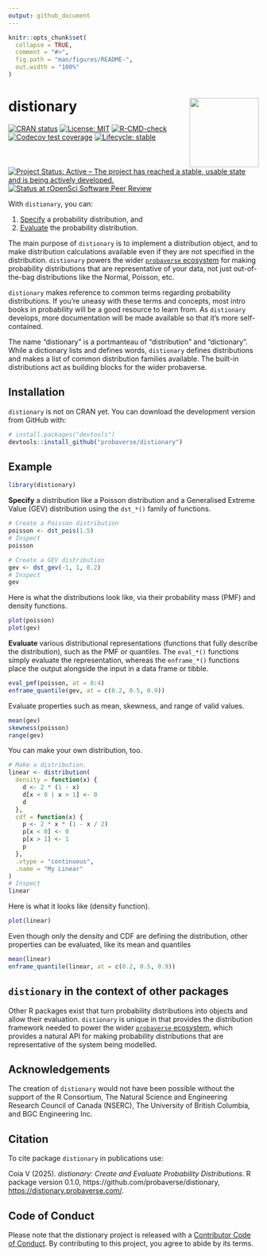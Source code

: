 ```yaml
---
output: github_document
---
```


<!-- README.md is generated from README.Rmd. Please edit that file -->

```r
knitr::opts_chunk$set(
  collapse = TRUE,
  comment = "#>",
  fig.path = "man/figures/README-",
  out.width = "100%"
)
```

# distionary <img src='man/figures/logo.png' align="right" height="139" />

<!-- badges: start -->
[![CRAN status](https://www.r-pkg.org/badges/version/distionary)](https://CRAN.R-project.org/package=distionary)
[![License: MIT](https://img.shields.io/badge/license-MIT-blue.svg)](https://cran.r-project.org/web/licenses/MIT)
[![R-CMD-check](https://github.com/probaverse/distionary/actions/workflows/R-CMD-check.yaml/badge.svg)](https://github.com/probaverse/distionary/actions/workflows/R-CMD-check.yaml)
[![Codecov test coverage](https://codecov.io/gh/probaverse/distionary/graph/badge.svg)](https://app.codecov.io/gh/probaverse/distionary)
[![Lifecycle: stable](https://img.shields.io/badge/lifecycle-stable-brightgreen.svg)](https://lifecycle.r-lib.org/articles/stages.html#stable)
[![Project Status: Active – The project has reached a stable, usable state and is being actively developed.](https://www.repostatus.org/badges/latest/active.svg)](https://www.repostatus.org/#active)
[![Status at rOpenSci Software Peer Review](https://badges.ropensci.org/688_status.svg)](https://github.com/ropensci/software-review/issues/688)
<!-- badges: end -->

With `distionary`, you can:

1. [Specify](./articles/specify.html) a probability distribution, and
2. [Evaluate](./articles/evaluate.html) the probability distribution.

The main purpose of `distionary` is to implement a distribution object, and to make distribution calculations available even if they are not specified in the distribution. `distionary` powers the wider [`probaverse` ecosystem](https://probaverse.com) for making probability distributions that are representative of your data, not just out-of-the-bag distributions like the Normal, Poisson, etc.

`distionary` makes reference to common terms regarding probability distributions. If you're uneasy with these terms and concepts, most intro books in probability will be a good resource to learn from. As `distionary` develops, more documentation will be made available so that it's more self-contained.

The name "distionary" is a portmanteau of "distribution" and "dictionary". While a dictionary lists and defines words, `distionary` defines distributions and makes a list of common distribution families available. The built-in distributions act as building blocks for the wider probaverse.

## Installation

`distionary` is not on CRAN yet. You can download the development version from GitHub with:

``` r
# install.packages("devtools")
devtools::install_github("probaverse/distionary")
```

## Example

```r
library(distionary)
```

**Specify** a distribution like a Poisson distribution and a Generalised Extreme Value (GEV) distribution using the `dst_*()` family of functions.

```r
# Create a Poisson distribution
poisson <- dst_pois(1.5)
# Inspect
poisson
```

```r
# Create a GEV distribution
gev <- dst_gev(-1, 1, 0.2)
# Inspect
gev
```

Here is what the distributions look like, via their probability mass (PMF) and density functions.

```r
plot(poisson)
plot(gev)
```

**Evaluate** various distributional representations (functions that fully describe the distribution), such as the PMF or quantiles. The `eval_*()` functions simply evaluate the representation, whereas the `enframe_*()` functions place the output alongside the input in a data frame or tibble.

```r
eval_pmf(poisson, at = 0:4)
enframe_quantile(gev, at = c(0.2, 0.5, 0.9))
```

Evaluate properties such as mean, skewness, and range of valid values.

```r
mean(gev)
skewness(poisson)
range(gev)
```

You can make your own distribution, too. 

```r
# Make a distribution.
linear <- distribution(
  density = function(x) {
    d <- 2 * (1 - x)
    d[x < 0 | x > 1] <- 0
    d
  },
  cdf = function(x) {
    p <- 2 * x * (1 - x / 2)
    p[x < 0] <- 0
    p[x > 1] <- 1
    p
  },
  .vtype = "continuous",
  .name = "My Linear"
)
# Inspect
linear
```

Here is what it looks like (density function).

```r
plot(linear)
```

Even though only the density and CDF are defining the distribution, other properties can be evaluated, like its mean and quantiles

```r
mean(linear)
enframe_quantile(linear, at = c(0.2, 0.5, 0.9))
```

## `distionary` in the context of other packages

Other R packages exist that turn probability distributions into objects and allow their evaluation. `distionary` is unique in that provides the distribution framework needed to power the wider [`probaverse` ecosystem](https://probaverse.com), which provides a natural API for making probability distributions that are representative of the system being modelled.

## Acknowledgements

The creation of `distionary` would not have been possible without the support of the R Consortium, The Natural Science and Engineering Research Council of Canada (NSERC), The University of British Columbia, and BGC Engineering Inc.

## Citation

To cite package `distionary` in publications use:

  Coia V (2025). _distionary: Create and Evaluate Probability Distributions_. R
  package version 0.1.0, https://github.com/probaverse/distionary,
  <https://distionary.probaverse.com/>.

## Code of Conduct

Please note that the distionary project is released with a [Contributor Code of Conduct](./CODE_OF_CONDUCT.html). By contributing to this project, you agree to abide by its terms.
